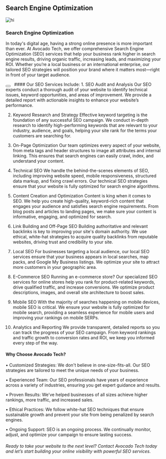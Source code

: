 
## Search Engine Optimization 

![hi](/assets/services/mobile-app-development/search-engine-optimization.jpg)

### Search Engine Optimization 

In today's digital age, having a strong online presence is more important than ever. At Avocado Tech, we offer comprehensive Search Engine Optimization (SEO) services that help your business rank higher in search engine results, driving organic traffic, increasing leads, and maximizing your ROI. Whether you’re a local business or an international enterprise, our tailored SEO strategies will position your brand where it matters most—right in front of your target audience.

<Link href="/contact"><Button></Button></Link>
&nbsp;
#### Our SEO Services Include:
1. SEO Audit and Analysis Our SEO experts conduct a thorough audit of your website to identify technical issues, keyword opportunities, and areas of improvement. We provide a detailed report with actionable insights to enhance your website’s performance.

2. Keyword Research and Strategy Effective keyword targeting is the foundation of any successful SEO campaign. We conduct in-depth research to identify high-performing keywords that are relevant to your industry, audience, and goals, helping your site rank for the terms your customers are searching for.

3. On-Page Optimization Our team optimizes every aspect of your website, from meta tags and header structures to image alt attributes and internal linking. This ensures that search engines can easily crawl, index, and understand your content.

4. Technical SEO We handle the behind-the-scenes elements of SEO, including improving website speed, mobile responsiveness, structured data markup, and fixing crawl errors. Our technical SEO strategies ensure that your website is fully optimized for search engine algorithms.

5. Content Creation and Optimization Content is king when it comes to SEO. We help you create high-quality, keyword-rich content that engages your audience and satisfies search engine requirements. From blog posts and articles to landing pages, we make sure your content is informative, engaging, and optimized for search.

6. Link Building and Off-Page SEO Building authoritative and relevant backlinks is key to improving your site's domain authority. We use ethical, white-hat strategies to acquire quality backlinks from reputable websites, driving trust and credibility to your site.

7. Local SEO For businesses targeting a local audience, our local SEO services ensure that your business appears in local searches, map packs, and Google My Business listings. We optimize your site to attract more customers in your geographic area.

8. E-Commerce SEO Running an e-commerce store? Our specialized SEO services for online stores help you rank for product-related keywords, drive qualified traffic, and increase conversions. We optimize product descriptions, images, and overall site architecture to boost sales.

9. Mobile SEO With the majority of searches happening on mobile devices, mobile SEO is critical. We ensure your website is fully optimized for mobile search, providing a seamless experience for mobile users and improving your rankings on mobile SERPs.

10. Analytics and Reporting We provide transparent, detailed reports so you can track the progress of your SEO campaign. From keyword rankings and traffic growth to conversion rates and ROI, we keep you informed every step of the way.

#### Why Choose Avocado Tech?
•	Customized Strategies: We don't believe in one-size-fits-all. Our SEO strategies are tailored to meet the unique needs of your business.

•	Experienced Team: Our SEO professionals have years of experience across a variety of industries, ensuring you get expert guidance and results.

•	Proven Results: We’ve helped businesses of all sizes achieve higher rankings, more traffic, and increased sales.

•	Ethical Practices: We follow white-hat SEO techniques that ensure sustainable growth and prevent your site from being penalized by search engines.

•	Ongoing Support: SEO is an ongoing process. We continually monitor, adjust, and optimize your campaign to ensure lasting success.

###### Ready to take your website to the next level? Contact Avocado Tech today and let’s start building your online visibility with powerful SEO services.
